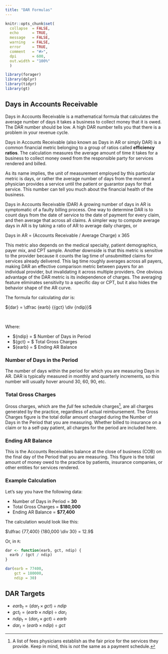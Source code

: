 ```yaml
---
title: "DAR Formulas"
---
```


```r
knitr::opts_chunk$set(
  collapse  = FALSE,
  echo      = TRUE,
  message   = FALSE, 
  warning   = FALSE,
  error     = TRUE,
  comment   = "#>",
  dpi       = 600, 
  out.width = "100%"
  )

library(forager)
library(dplyr)
library(tidyr)
library(gt)
```

## Days in Accounts Receivable

Days in Accounts Receivable is a mathematical formula that calculates the average number of days it takes a business to collect money that it is owed. The DAR number should be low. A high DAR number tells you that there is a problem in your revenue cycle.

Days in Accounts Receivable (also known as Days in AR or simply DAR) is a common financial metric belonging to a group of ratios called **efficiency ratios**. The calculation measures the average amount of time it takes for a business to collect money owed from the responsible party for services rendered and billed.

As its name implies, the unit of measurement employed by this particular metric is days, or rather the average number of days from the moment a physician provides a service until the patient or guarantor pays for that service. This number can tell you much about the financial health of the business.

Days in Accounts Receivable (DAR)
A growing number of days in AR is symptomatic of a faulty billing process. One way to determine DAR is to count days from the date of service to the date of payment for every claim, and then average that across all claims. A simpler way to compute average days in AR is by taking a ratio of AR to average daily charges, or

Days in AR = (Accounts Receivable / Average Charge) x 365

This metric also depends on the medical specialty, patient demographics, payer mix, and CPT sample. Another downside is that this metric is sensitive to the provider because it counts the lag time of unsubmitted claims for services already delivered. This lag time roughly averages across all payers, making DAR an effective comparison metric between payers for an individual provider, but invalidating it across multiple providers. One obvious advantage of the DAR metric is its independence of charges. The averaging feature eliminates sensitivity to a specific day or CPT, but it also hides the behavior shape of the AR curve.


The formula for calculating $dar$ is:

${dar} = \dfrac {earb} {{gct} \div {ndip}}$

<br>

Where:

   - ${ndip} = $ Number of Days in Period
   - ${gct} = $ Total Gross Charges
   - ${earb} = $ Ending AR Balance

[^1]: A list of fees physicians establish as the fair price for the services they provide. Keep in mind, this is *not* the same as a payment schedule.

### Number of Days in the Period

The number of days within the period for which you are measuring Days in AR. DAR is typically measured in monthly and quarterly increments, so this number will usually hover around 30, 60, 90, etc.

### Total Gross Charges

Gross charges, which are the *full* fee schedule charges[^2], are all charges generated by the practice, regardless of actual reimbursement. The Gross Charges figure is the total dollar amount charged during the Number of Days in the Period that you are measuring. Whether billed to insurance on a claim or to a self-pay patient, all charges for the period are included here.

[^2]: A list of fees physicians establish as the fair price for the services they provide. Keep in mind, this is *not* the same as a payment schedule.

### Ending AR Balance

This is the Accounts Receivables balance at the close of business (COB) on the final day of the Period that you are measuring. This figure is the total amount of money owed to the practice by patients, insurance companies, or other entities for services rendered. 

### Example Calculation

Let's say you have the following data:

   * Number of Days in Period = __30__
   * Total Gross Charges = __$180,000__
   * Ending AR Balance = __$77,400__

The calculation would look like this:

$\dfrac {77,400} {180,000 \div 30} = 12.9$

Or, in `R`:

```r
dar <- function(earb, gct, ndip) {
  earb / (gct / ndip)
}

dar(earb = 77400, 
    gct = 180000, 
    ndip = 30)
```


## DAR Targets

   - $earb_t = (dar_t \times gct) \div ndip$ 
   - $gct_t = (earb \times ndip) \div dar_t$
   - $ndip_t = (dar_t \times gct) \div earb$
   - $dar_t = (earb \times ndip) \div gct$
